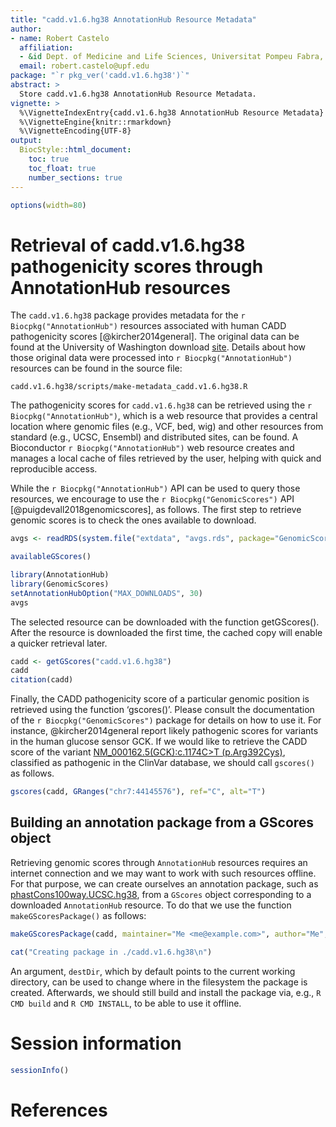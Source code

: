 ```yaml
---
title: "cadd.v1.6.hg38 AnnotationHub Resource Metadata"
author:
- name: Robert Castelo
  affiliation: 
  - &id Dept. of Medicine and Life Sciences, Universitat Pompeu Fabra, Barcelona, Spain
  email: robert.castelo@upf.edu
package: "`r pkg_ver('cadd.v1.6.hg38')`"
abstract: >
  Store cadd.v1.6.hg38 AnnotationHub Resource Metadata.
vignette: >
  %\VignetteIndexEntry{cadd.v1.6.hg38 AnnotationHub Resource Metadata}
  %\VignetteEngine{knitr::rmarkdown}
  %\VignetteEncoding{UTF-8}
output: 
  BiocStyle::html_document:
    toc: true
    toc_float: true
    number_sections: true
---
```


```r
options(width=80)
```

# Retrieval of cadd.v1.6.hg38 pathogenicity scores through AnnotationHub resources

The `cadd.v1.6.hg38` package provides metadata for the
`r Biocpkg("AnnotationHub")` resources associated with human CADD
pathogenicity scores [@kircher2014general]. The original data can be found at
the University of Washington download
[site](https://cadd.gs.washington.edu/download).
Details about how those original data were processed into
`r Biocpkg("AnnotationHub")` resources can be found in the source
file:

```
cadd.v1.6.hg38/scripts/make-metadata_cadd.v1.6.hg38.R
```

The pathogenicity scores for `cadd.v1.6.hg38` can be retrieved using
the `r Biocpkg("AnnotationHub")`,
which is a web resource that provides a central location where genomic files
(e.g., VCF, bed, wig) and other resources from standard (e.g., UCSC, Ensembl) and
distributed sites, can be found. A Bioconductor `r Biocpkg("AnnotationHub")` web
resource creates and manages a local cache of files retrieved by the user,
helping with quick and reproducible access.

While the `r Biocpkg("AnnotationHub")` API can be used to query those resources,
we encourage to use the `r Biocpkg("GenomicScores")` API
[@puigdevall2018genomicscores], as follows. The first step to retrieve genomic
scores is to check the ones available to download.

```r
avgs <- readRDS(system.file("extdata", "avgs.rds", package="GenomicScores"))
```
```r
availableGScores()
```
```r
library(AnnotationHub)
library(GenomicScores)
setAnnotationHubOption("MAX_DOWNLOADS", 30)
avgs
```

The selected resource can be downloaded with the function getGScores().
After the resource is downloaded the first time, the cached copy will
enable a quicker retrieval later.

```r
cadd <- getGScores("cadd.v1.6.hg38")
cadd
citation(cadd)
```

Finally, the CADD pathogenicity score of a particular genomic position
is retrieved using the function 'gscores()'. Please consult the documentation
of the `r Biocpkg("GenomicScores")` package for details on how to use it. For
instance, @kircher2014general report likely pathogenic scores for variants in
the human glucose sensor GCK. If we would like to retrieve the CADD
score of the variant
[NM_000162.5(GCK):c.1174C>T (p.Arg392Cys)](https://www.ncbi.nlm.nih.gov/clinvar/variation/585909),
classified as pathogenic in the ClinVar database, we should call `gscores()`
as follows.

```r
gscores(cadd, GRanges("chr7:44145576"), ref="C", alt="T")
```

## Building an annotation package from a GScores object

Retrieving genomic scores through `AnnotationHub` resources requires an internet
connection and we may want to work with such resources offline. For that purpose,
we can create ourselves an annotation package, such as
[phastCons100way.UCSC.hg38](https://bioconductor.org/packages/phastCons100way.UCSC.hg38),
from a `GScores` object corresponding to a downloaded `AnnotationHub` resource.
To do that we use the function `makeGScoresPackage()` as follows:

```r
makeGScoresPackage(cadd, maintainer="Me <me@example.com>", author="Me", version="1.0.0")
```
```r
cat("Creating package in ./cadd.v1.6.hg38\n")
```

An argument, `destDir`, which by default points to the current working
directory, can be used to change where in the filesystem the package is created.
Afterwards, we should still build and install the package via, e.g.,
`R CMD build` and `R CMD INSTALL`, to be able to use it offline.

# Session information

```r
sessionInfo()
```

# References
